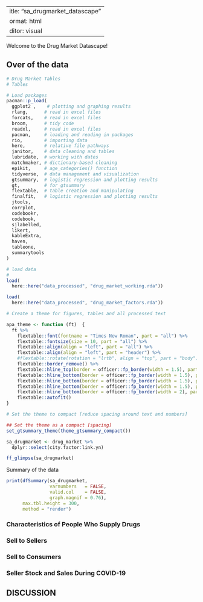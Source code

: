  ---
title: "sa_drugmarket_datascape"
format: html
editor: visual
---

Welcome to the Drug Market Datascape!
 
## Over of the data

```r
# Drug Market Tables
# Tables

# Load packages
pacman::p_load(
  ggplot2 ,    # plotting and graphing results
  rlang,      # read in excel files
  forcats,    # read in excel files
  broom,      # tidy code
  readxl,     # read in excel files
  pacman,     # loading and reading in packages
  rio,        # importing data
  here,       # relative file pathways
  janitor,    # data cleaning and tables
  lubridate,  # working with dates
  matchmaker, # dictionary-based cleaning
  epikit,     # age_categories() function
  tidyverse,  # data management and visualization
  gtsummary,  # logistic regression and plotting results
  gt,         # for gtsummary
  flextable,  # table creation and manipulating
  finalfit,   # logistic regression and plotting results
  jtools,
  corrplot,
  codebookr,
  codebook,
  sjlabelled,
  likert,
  kableExtra,
  haven,
  tableone, 
  summarytools
)

# load data
#
load(
  here::here("data_processed", "drug_market_working.rda"))

load(
  here::here("data_processed", "drug_market_factors.rda"))

# Create a theme for figures, tables and all processed text

apa_theme <- function (ft)  {
  ft %>%
    flextable::font(fontname = "Times New Roman", part = "all") %>%
    flextable::fontsize(size = 10, part = "all") %>%
    flextable::align(align = "left", part = "all") %>%
    flextable::align(align = "left", part = "header") %>%
    #flextable::rotate(rotation = "lrtb", align = "top", part = "body") %>%
    flextable::border_remove() %>%
    flextable::hline_top(border = officer::fp_border(width = 1.5), part = "all") %>%
    flextable::hline_bottom(border = officer::fp_border(width = 1.5), part = "all") %>%
    flextable::hline_bottom(border = officer::fp_border(width = 1.5), part = "header") %>%
    flextable::hline_bottom(border = officer::fp_border(width = 1.5), part = "footer") %>%
    flextable::hline_bottom(border = officer::fp_border(width = 2), part = "all") %>%
    flextable::autofit()
}

# Set the theme to compact [reduce spacing around text and numbers]

## Set the theme as a compact [spacing]
set_gtsummary_theme(theme_gtsummary_compact())

```

```r
sa_drugmarket <- drug_market %>%
  dplyr::select(city.factor:link.yn)

ff_glimpse(sa_drugmarket)

```

Summary of the data

```r

print(dfSummary(sa_drugmarket, 
                varnumbers   = FALSE,
                valid.col    = FALSE,
                graph.magnif = 0.76), 
      max.tbl.height = 300,
      method = "render")
```

### Characteristics of People Who Supply Drugs 

### Sell to Sellers

### Sell to Consumers

### Seller Stock and Sales During COVID-19

## DISCUSSION
